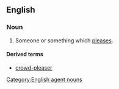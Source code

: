 == English ==

===Noun===
{{en-noun}}

# Someone or something which [[pleases]].

====Derived terms====
*[[crowd-pleaser]]

[[Category:English agent nouns]]